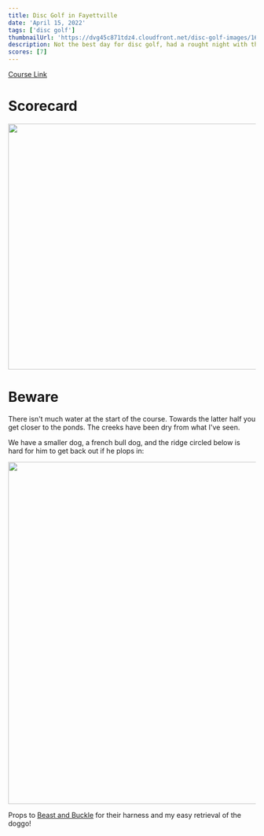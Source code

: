 ```yaml
---
title: Disc Golf in Fayettville
date: 'April 15, 2022'
tags: ['disc golf']
thumbnailUrl: 'https://dvg45c871tdz4.cloudfront.net/disc-golf-images/1650219360933.jpg'
description: Not the best day for disc golf, had a rought night with the kiddo the night before. Pond & dog safety mentioned though...
scores: [7]
---
```


[Course Link](https://udisc.com/courses/fayette-county-park-4-h-dgc-NGPz)

# Scorecard
<Image src="https://dvg45c871tdz4.cloudfront.net/disc-golf-images/1650219360933.jpg" width="700" height="500"/>

# Beware
There isn't much water at the start of the course. Towards the latter half you get closer to the ponds. The creeks have been dry from what I've seen.

We have a smaller dog, a french bull dog, and the ridge circled below is hard for him to get back out if he plops in:

<Image src="https://dvg45c871tdz4.cloudfront.net/images/Screenshot2022-04-17143600.png" width="746" height="696"/>


Props to [Beast and Buckle](https://beastandbuckle.com/collections/reversible-harnesses) for their harness and my easy retrieval of the doggo!
